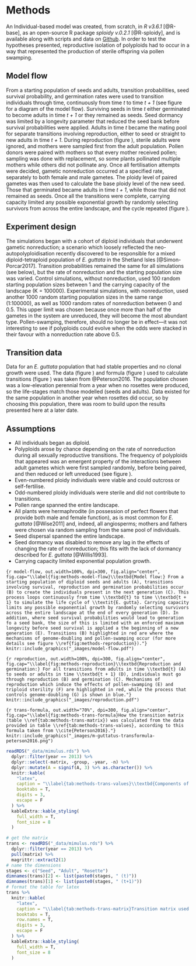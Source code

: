 # Methods {#methods}

An Individual-based model was created, from scratch, in *R v3.6.1* [@R-base], as an open-source R package *sploidy v.0.2.1* [@R-sploidy], and is available along with scripts and data on [Github](https://github.com/rosemckeon/honours-project). In order to test the hypotheses presented, reproductive isolation of polyploids had to occur in a way that represented the production of sterile offspring via pollen swamping.

## Model flow

From a starting population of seeds and adults, transition probabilities, seed survival probability, and germination rates were used to transition individuals through time, continuously from time *t* to time *t + 1* (see figure \ref{fig:methods-model-flow} for a diagram of the model flow). Surviving seeds in time *t* either germinated to become adults in time *t + 1* or they remained as seeds. Seed dormancy was limited by a longevity parameter that reduced the seed bank before survival probabilities were applied. Adults in time *t* became the mating pool for separate transitions involving reproduction, either to seed or straight to new adults in time *t + 1*. During reproduction (figure \ref{fig:methods-reproduction}), sterile adults were ignored, and mothers were sampled first from the adult population. Pollen donors were paired with mothers so that every mother received pollen; sampling was done with replacement, so some plants pollinated multiple mothers while others did not pollinate any. Once all fertilisation attempts were decided, gametic nonreduction occurred at a specified rate, separately to both female and male gametes. The ploidy level of paired gametes was then used to calculate the base ploidy level of the new seed. Those that germinated became adults in time *t + 1*, while those that did not remained as seeds. Once all the transitions were complete, carrying capacity limited any possible exponential growth by randomly selecting survivors from across the entire landscape, and the cycle repeated (figure \ref{fig:methods-model-flow}).

## Experiment design {#methods-experiment-design}

The simulations began with a cohort of diploid individuals that underwent gametic nonreduction; a scenario which loosely reflected the neo-autopolyploidisation recently discovered to be responsible for a mixed diploid-tetraploid population of *E. guttata* in the Shetland Isles [@Simon-Porcar2017]. Transition probabilities remained the same for all simulations (see below), but the rate of nonreduction and the starting population size was varied. Control simulations, without nonreduction, used 100 random starting population sizes between 1 and the carrying capacity of the landscape (K = 100000). Experimental simulations, with nonreduction, used another 1000 random starting population sizes in the same range (1:100000), as well as 1000 random rates of nonreduction between 0 and 0.5. This upper limit was chosen because once more than half of the gametes in the system are unreduced, they will become the most abundant type. Pollen-swamping, therefore, should no longer be in effect—it was not interesting to see if polyploids could evolve when the odds were stacked in their favour with a nonreduction rate above 0.5.

## Transition data {#methods-model-sims-trans}

Data for an *E. guttata* population that had stable properties and no clonal growth were used. The data (figure \ref{tab:methods-trans-values}) and formula (figure \ref{fig:methods-trans-formula}) used to calculate transitions (figure \ref{tab:methods-trans-matrix}) was taken from @Peterson2016. The population chosen was a low-elevation perennial from a year when no rosettes were produced, so the life-stages match those modelled (seeds and adults). Data existed for the same population in another year when rosettes did occur, so by choosing this population, there was room to build upon the results presented here at a later date.

## Assumptions {#methods-model-assumptions}

- All individuals began as diploid.
- Polyploids arose by chance depending on the rate of nonreduction during all sexually reproductive transitions. The frequency of polyploids that appeared was an emergent property of the interactions between adult gametes which were first sampled randomly, before being paired, and then reduced or left unreduced (see figure \ref{fig:methods-reproduction}).
- Even-numbered ploidy individuals were viable and could outcross or self-fertilise.
- Odd-numbered ploidy individuals were sterile and did not contribute to transitions.
- Pollen range spanned the entire landscape.
- All plants were hermaphrodite (in possession of perfect flowers that provide both male and female function), as is most common for *E. guttata* [@Wise2011] and, indeed, all angiosperms; mothers and fathers were chosen via random sampling from the same pool of individuals.
- Seed dispersal spanned the entire landscape.
- Seed dormancy was disabled to remove any lag in the effects of changing the rate of nonreduction; this fits with the lack of dormancy described for *E. guttata* [@Willis1993].
- Carrying capacity limited exponential population growth.

```{r model-flow, out.width=100%, dpi=300, fig.align="center", fig.cap="\\label{fig:methods-model-flow}\\textbd{Model flow:} From a starting population of diploid seeds and adults (A), transitions involving survival, reproduction and germination probabilities occur (B) to create the individuals present in the next generation (C). This process loops continuously from time \\textbd{t} to time \\textbd{t + 1} to simulate the life cycle of \\textit{E. gutta}. Carrying capacity limits any possible exponential growth by randomly selecting survivors across the entire landscape at the end of every generation (D). In addition, where seed survival probabilities would lead to generation fo a seed bank, the size of this is limited with an enforced maximum longevity before seed survival is applied a the beginning of a new generation (E). Transitions (B) highlighted in red are where the mechanisms of genome-doubling and pollen-swamping occur (for more details see figure \\ref{fig:methods-reproduction})."}
knitr::include_graphics("_images/model-flow.pdf")
```

```{r reproduction, out.width=100%, dpi=300, fig.align="center", fig.cap="\\label{fig:methods-reproduction}\\textbd{Reproduction and germination:} For all transitions from adults in time \\textbd{t} (A) to seeds or adults in time \\textbd{t + 1} (D), individuals must go through reproduction (B) and germination (C). Mechanisms of reproduction which induce the effects of pollen-swamping (E) and triploid sterility (F) are highlighted in red, while the process that controls genome-doubling (G) is shown in blue."}
knitr::include_graphics("_images/reproduction.pdf")
```


```{r trans-formula, out.width="70%", dpi=300, fig.align="center", fig.cap="\\label{fig:methods-trans-formula}How the transition matrix (table \\ref{tab:methods-trans-matrix}) was calculated from the data provided in table \\ref{tab:methods-trans-values}, according to this formula taken from \\cite{Peterson2016}."}
knitr::include_graphics("_images/m-guttatus-transformula-peterson2016.png")
```

```r
readRDS("_data/mimulus.rds") %>%
  dplyr::filter(year == 2013) %>% 
  dplyr::select(-matrix, -group, -year, -n) %>%
  dplyr::mutate(A = signif(A, 3) %>% as.character()) %>%
  knitr::kable(
    "latex",
    caption = "\\label{tab:methods-trans-values}\\textbd{Components of transition:} values used to calculate the transition matrix of a low-elevation perennial population of \\textit{Erythranthe guttata} (previously: \\textit{Mimulus guttatus}) for a year in which no rosettes were produced. Seed survival (D) is not population specific; taken from \\cite{Elderd2006}. All other components taken from \\cite{Peterson2016} who recorded values specific to that \\textit{E. guttata} population in the year 2013 (N = 77). G = germination rate, O = ovule number per flower, F = flower production, S = winter survival, R = rosette production, A = proportional recruitment success of ovules relative to rosettes.",
    booktabs = T,
    digits = 3,
    escape = F
  ) %>% 
  kableExtra::kable_styling(
    full_width = T,
    font_size = 8
  )
```

```r
# get the matrix
trans <- readRDS("_data/mimulus.rds") %>%
  dplyr::filter(year == 2013) %>%
  pull(matrix) %>%
  magrittr::extract2(1)
# name the dimensions
stages <- c("Seed", "Adult", "Rosette")
dimnames(trans)[2] <- list(paste0(stages, " (t)"))
dimnames(trans)[1] <- list(paste0(stages, " (t+1)"))
# format the table for latex
trans %>%
  knitr::kable(
    "latex",
    caption = "\\label{tab:methods-trans-matrix}Transition matrix used for the model, based on the formula shown in \\ref{fig:methods-trans-formula} and the data from figure \\ref{tab:methods-trans-values}.",
    booktabs = T,
    row.names = T,
    digits = 3,
    escape = F
  ) %>% 
  kableExtra::kable_styling(
    full_width = T,
    font_size = 8
  )
```
